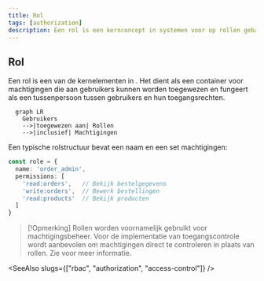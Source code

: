 ```yaml
---
title: Rol
tags: [authorization]
description: Een rol is een kernconcept in systemen voor op rollen gebaseerde toegangscontrole (RBAC), dat een verzameling machtigingen vertegenwoordigt die bepalen welke acties gebruikers kunnen uitvoeren, en biedt een efficiënte manier om toegangsrechten aan gebruikers te beheren en toe te wijzen.
---
```


## Rol

Een rol is een van de kernelementen in <Ref slug="rbac" />. Het dient als een container voor machtigingen die aan gebruikers kunnen worden toegewezen en fungeert als een tussenpersoon tussen gebruikers en hun toegangsrechten.

```mermaid
  graph LR
    Gebruikers
    -->|toegewezen aan| Rollen
    -->|inclusief| Machtigingen
```

Een typische rolstructuur bevat een naam en een set machtigingen:

```typescript
const role = {
  name: 'order_admin',
  permissions: [
    'read:orders',   // Bekijk bestelgegevens
    'write:orders',  // Bewerk bestellingen
    'read:products'  // Bekijk producten
  ]
}
```

> [!Opmerking]
> Rollen worden voornamelijk gebruikt voor machtigingsbeheer. Voor de implementatie van toegangscontrole wordt aanbevolen om machtigingen direct te controleren in plaats van rollen. Zie <Ref slug="rbac" /> voor meer informatie.

<SeeAlso slugs={["rbac", "authorization", "access-control"]} />